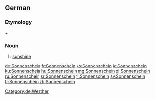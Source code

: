 ==German==
===Etymology===
{{term|Sonne||sun|lang=de}} + {{term|scheinen||to shine|lang=de}}

===Noun===
{{de-noun|m|Sonnenscheins|-}}
# [[sunshine]]
[[Category:de:Weather]]

[[de:Sonnenschein]]
[[fr:Sonnenschein]]
[[ko:Sonnenschein]]
[[id:Sonnenschein]]
[[ku:Sonnenschein]]
[[hu:Sonnenschein]]
[[mg:Sonnenschein]]
[[pl:Sonnenschein]]
[[ru:Sonnenschein]]
[[sr:Sonnenschein]]
[[fi:Sonnenschein]]
[[sv:Sonnenschein]]
[[tr:Sonnenschein]]
[[zh:Sonnenschein]]